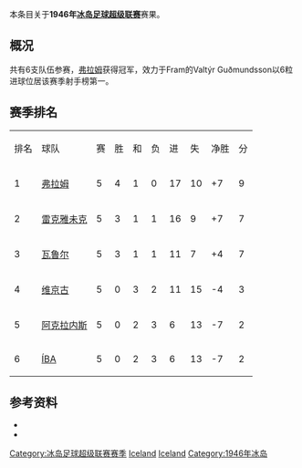 本条目关于'''1946年[[冰岛足球超级联赛|冰岛足球超级联赛]]'''赛果。

==概况==
共有6支队伍参赛，[[弗拉姆足球俱乐部|弗拉姆]]获得冠军，效力于Fram的Valtýr Guðmundsson以6粒进球位居该赛季射手榜第一。

==赛季排名==
{| class="wikitable" style="text-align: center;"
|排名||球队||赛||胜||和||负||进||失||净胜||分
|-
|1||[[弗拉姆足球俱乐部|弗拉姆]]||5||4||1||0||17||10||+7||9
|-
|2||[[雷克雅未克足球俱乐部|雷克雅未克]]||5||3||1||1||16||9||+7||7
|-
|3||[[瓦鲁尔足球俱乐部|瓦鲁尔]]||5||3||1||1||11||7||+4||7
|-
|4||[[维京古雷克雅维克足球会|维京古]]||5||0||3||2||11||15||-4||3
|-
|5||[[阿克拉内斯竞技俱乐部|阿克拉内斯]]||5||0||2||3||6||13||-7||2
|-
|6||[[Íþróttabandalag_Akureyrar|ÍBA]]||5||0||2||3||6||13||-7||2
|}

==参考资料==
* {{cite web |title=Iceland Final League Tables 1912-1998 |url=http://www.rsssf.com/tablesi/ijshist.html |publisher=[[RSSSF|RSSSF]] |accessdate=2018-06-18 |archive-date=2019-12-25 |archive-url=https://web.archive.org/web/20191225230011/http://rsssf.com/tablesi/ijshist.html |dead-url=no }}
* {{cite web |title=Iceland - Topscorers |url=http://www.rsssf.com/tablesi/ijstops.html |website=www.rsssf.com |publisher=[[RSSSF|RSSSF]] |accessdate=2018-06-18 |archive-date=2019-04-07 |archive-url=https://web.archive.org/web/20190407162501/http://www.rsssf.com/tablesi/ijstops.html |dead-url=no }}

{{冰岛足球超级联赛赛季}}
{{1945–46 in European football (UEFA)}}
{{1946–47 in European football (UEFA)}}


[[Category:冰岛足球超级联赛赛季|Category:冰岛足球超级联赛赛季]]
[[Category:1946年至1947年本土足球联赛|Iceland]] 
[[Category:1945年至1946年本土足球联赛|Iceland]] 
[[Category:1946年冰岛|Category:1946年冰岛]]